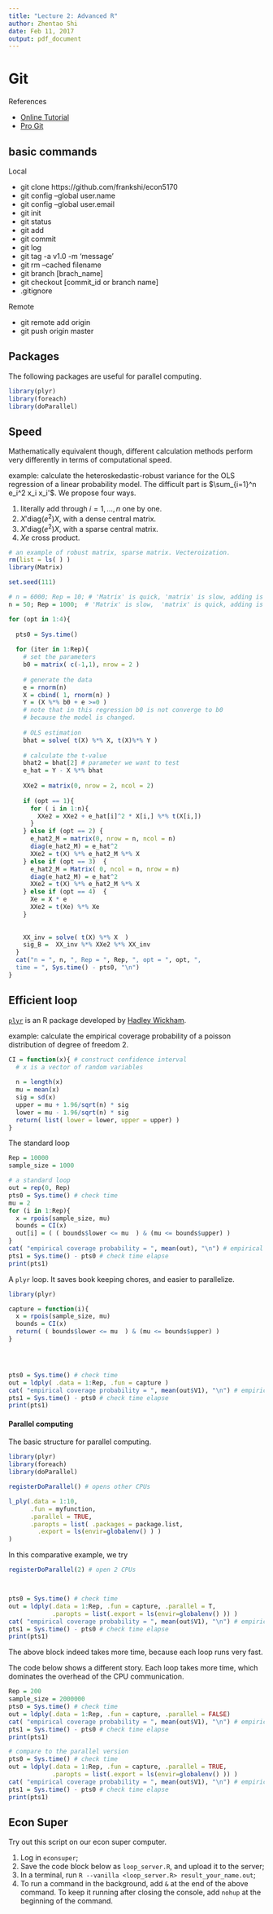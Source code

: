 ```yaml
---
title: "Lecture 2: Advanced R"
author: Zhentao Shi
date: Feb 11, 2017
output: pdf_document
---
```



# Git

References

* [Online Tutorial](https://www.atlassian.com/git/tutorials)
* [Pro Git](http://git-scm.com/book/en/v2)

## basic commands

Local

* git clone https://github.com/frankshi/econ5170
* git config --global user.name <name>
* git config --global user.email <email>
* git init
* git status
* git add
* git commit
* git log
* git tag -a v1.0 -m 'message'
* git rm --cached filename
* git branch [brach_name]
* git checkout [commit_id or branch name]
* .gitignore

Remote

* git remote add origin
* git push origin master


## Packages
The following packages are useful for parallel computing.
```r
library(plyr)
library(foreach)
library(doParallel)
```

## Speed 

Mathematically equivalent though, different calculation methods perform very differently in terms of computational speed. 

example: calculate the heteroskedastic-robust variance for the OLS regression of a linear probability model. The difficult part is $\sum_{i=1}^n e_i^2 x_i x_i'$. We propose four ways.

1. literally add through $i=1,\ldots,n$ one by one.
2. $X' \mathrm{diag}(e^2) X$, with a dense central matrix.
3. $X' \mathrm{diag}(e^2) X$, with a sparse central matrix.
4. $Xe$ cross product.

```r
# an example of robust matrix, sparse matrix. Vecteroization.
rm(list = ls( ) )
library(Matrix)

set.seed(111)

# n = 6000; Rep = 10; # 'Matrix' is quick, 'matrix' is slow, adding is OK
n = 50; Rep = 1000;  # 'Matrix' is slow,  'matrix' is quick, adding is OK

for (opt in 1:4){
  
  pts0 = Sys.time()
  
  for (iter in 1:Rep){
    # set the parameters
    b0 = matrix( c(-1,1), nrow = 2 )
    
    # generate the data
    e = rnorm(n)
    X = cbind( 1, rnorm(n) ) 
    Y = (X %*% b0 + e >=0 ) 
    # note that in this regression b0 is not converge to b0 
    # because the model is changed.
    
    # OLS estimation
    bhat = solve( t(X) %*% X, t(X)%*% Y ) 
        
    # calculate the t-value
    bhat2 = bhat[2] # parameter we want to test
    e_hat = Y - X %*% bhat
    
    XXe2 = matrix(0, nrow = 2, ncol = 2)
    
    if (opt == 1){
      for ( i in 1:n){
        XXe2 = XXe2 + e_hat[i]^2 * X[i,] %*% t(X[i,])
      }
    } else if (opt == 2) {
      e_hat2_M = matrix(0, nrow = n, ncol = n)
      diag(e_hat2_M) = e_hat^2
      XXe2 = t(X) %*% e_hat2_M %*% X
    } else if (opt == 3)  {
      e_hat2_M = Matrix( 0, ncol = n, nrow = n)
      diag(e_hat2_M) = e_hat^2
      XXe2 = t(X) %*% e_hat2_M %*% X
    } else if (opt == 4)  {
      Xe = X * e
      XXe2 = t(Xe) %*% Xe
    } 
    
    
    XX_inv = solve( t(X) %*% X  )
    sig_B =  XX_inv %*% XXe2 %*% XX_inv 
  }
  cat("n = ", n, ", Rep = ", Rep, ", opt = ", opt, ", 
  time = ", Sys.time() - pts0, "\n")
}
```

## Efficient loop
[`plyr`](http://plyr.had.co.nz/) is an R package developed by [Hadley Wickham](http://had.co.nz/). 


example: calculate the empirical coverage probability of a poisson distribution of degree of freedom 2.

```r
CI = function(x){ # construct confidence interval
  # x is a vector of random variables
  
  n = length(x)
  mu = mean(x)
  sig = sd(x)
  upper = mu + 1.96/sqrt(n) * sig
  lower = mu - 1.96/sqrt(n) * sig
  return( list( lower = lower, upper = upper) )
}
```

The standard loop

```r
Rep = 10000
sample_size = 1000

# a standard loop
out = rep(0, Rep)
pts0 = Sys.time() # check time
mu = 2
for (i in 1:Rep){
  x = rpois(sample_size, mu)
  bounds = CI(x)
  out[i] = ( ( bounds$lower <= mu  ) & (mu <= bounds$upper) )
}
cat( "empirical coverage probability = ", mean(out), "\n") # empirical size
pts1 = Sys.time() - pts0 # check time elapse
print(pts1)
```

A `plyr` loop. It saves book keeping chores, and easier to parallelize.

```r
library(plyr)

capture = function(i){
  x = rpois(sample_size, mu)
  bounds = CI(x)
  return( ( bounds$lower <= mu  ) & (mu <= bounds$upper) )
}




pts0 = Sys.time() # check time
out = ldply( .data = 1:Rep, .fun = capture ) 
cat( "empirical coverage probability = ", mean(out$V1), "\n") # empirical size
pts1 = Sys.time() - pts0 # check time elapse
print(pts1)
```


#### Parallel computing


The basic structure for parallel computing.

```r
library(plyr)
library(foreach)
library(doParallel)

registerDoParallel() # opens other CPUs

l_ply(.data = 1:10,
      .fun = myfunction,
      .parallel = TRUE,
      .paropts = list( .packages = package.list, 
        .export = ls(envir=globalenv() ) )
) 
```

In this comparative example, we try
```r
registerDoParallel(2) # open 2 CPUs



pts0 = Sys.time() # check time
out = ldply(.data = 1:Rep, .fun = capture, .parallel = T,
            .paropts = list(.export = ls(envir=globalenv() )) )
cat( "empirical coverage probability = ", mean(out$V1), "\n") # empirical size
pts1 = Sys.time() - pts0 # check time elapse
print(pts1)
```
The above block indeed takes more time, because each loop runs very fast.

The code below shows a different story. Each loop takes more time, which dominates the overhead of the CPU communication.
```r
Rep = 200
sample_size = 2000000
pts0 = Sys.time() # check time
out = ldply(.data = 1:Rep, .fun = capture, .parallel = FALSE) 
cat( "empirical coverage probability = ", mean(out$V1), "\n") # empirical size
pts1 = Sys.time() - pts0 # check time elapse
print(pts1)

# compare to the parallel version
pts0 = Sys.time() # check time
out = ldply(.data = 1:Rep, .fun = capture, .parallel = TRUE,
            .paropts = list(.export = ls(envir=globalenv() )) ) 
cat( "empirical coverage probability = ", mean(out$V1), "\n") # empirical size
pts1 = Sys.time() - pts0 # check time elapse
print(pts1)
```

## Econ Super
Try out this script on our econ super computer.


1. Log in `econsuper`;
2. Save the code block below as `loop_server.R`, and upload it to the server;
3. In a terminal, run `R --vanilla <loop_server.R> result_your_name.out`;
4. To run a command in the background, add `&` at the end of the above command. To keep it running after closing the console, add `nohup` at the beginning of the command.